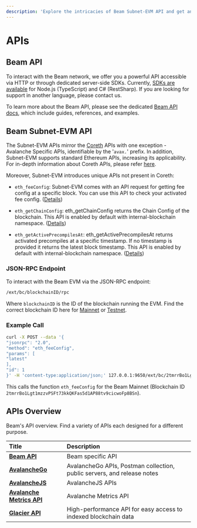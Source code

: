 ```yaml
---
description: 'Explore the intricacies of Beam Subnet-EVM API and get an overview of Beam&#39;s API offerings.'
---
```


# APIs

## Beam API

To interact with the Beam network, we offer you a powerful API accessible via HTTP or through dedicated server-side SDKs. Currently, [SDKs are available](/service/sdk) for Node.js (TypeScript) and C# (RestSharp). If you are looking for support in another language, please contact us.

To learn more about the Beam API, please see the dedicated [Beam API docs](/service), which include guides, references, and examples. 


## Beam Subnet-EVM API

The Subnet-EVM APIs mirror the [Coreth](https://github.com/ava-labs/coreth) APIs with one exception - Avalanche Specific APIs, identifiable by the '`avax.`' prefix. In addition, Subnet-EVM supports standard Ethereum APIs, increasing its applicability. For in-depth information about Coreth APIs, please refer [here](https://docs.avax.network/apis/avalanchego/apis/c-chain).

Moreover, Subnet-EVM introduces unique APIs not present in Coreth:

- `eth_feeConfig`: Subnet-EVM comes with an API request for getting fee config at a specific block. You can use this API to check your activated fee config. ([Details](https://docs.avax.network/apis/avalanchego/apis/subnet-evm#eth_feeconfig))

- `eth_getChainConfig`: eth_getChainConfig returns the Chain Config of the blockchain. This API is enabled by default with internal-blockchain namespace. ([Details](https://docs.avax.network/apis/avalanchego/apis/subnet-evm#eth_getchainconfig))


- `eth_getActivePrecompilesAt`: eth_getActivePrecompilesAt returns activated precompiles at a specific timestamp. If no timestamp is provided it returns the latest block timestamp. This API is enabled by default with internal-blockchain namespace. ([Details](https://docs.avax.network/apis/avalanchego/apis/subnet-evm#eth_getactiveprecompilesat))


### JSON-RPC Endpoint

To interact with the Beam EVM via the JSON-RPC endpoint:

```bash /blockchainID/
/ext/bc/blockchainID/rpc
```

Where `blockchainID` is the ID of the blockchain running the EVM. Find the correct blockchain ID here for [Mainnet](/chain/builder/network-overview#beam-mainnet) or [Testnet](/chain/builder/network-overview#beam-testnet-fuji). 

### Example Call

```bash /2tmrrBo1Lgt1mzzvPSFt73kkQKFas5d1AP88tv9cicwoFp8BSn/
curl -X POST --data '{
"jsonrpc": "2.0",
"method": "eth_feeConfig",
"params": [
"latest"
],
"id": 1
}' -H 'content-type:application/json;' 127.0.0.1:9650/ext/bc/2tmrrBo1Lgt1mzzvPSFt73kkQKFas5d1AP88tv9cicwoFp8BSn/rpc
```

This calls the function `eth_feeConfig` for the Beam Mainnet (Blockchain ID `2tmrrBo1Lgt1mzzvPSFt73kkQKFas5d1AP88tv9cicwoFp8BSn`).

## APIs Overview

Beam's API overview. Find a variety of APIs each designed for a different purpose.


| Title                                              | Description                                                                                                                                         |
| :------------------------------------------------- | :-------------------------------------------------------------------------------------------------------------------------------------------------- |
| [**Beam API**](/service/full-api-reference)      |   Beam specific API       |  
| [**AvalancheGo**](https://docs.avax.network/apis/avalanchego)      |     AvalancheGo APIs, Postman collection, public servers, and release notes      |  
| [**AvalancheJS**](https://docs.avax.network/apis/avalanchejs)      | AvalancheJS APIs |
| [**Avalanche Metrics API**](https://metrics.avax.network/)       | Avalanche Metrics API              |
| [**Glacier API**](https://glacier-api.avax.network/api#/)                 | High-performance API for easy access to indexed blockchain data              |